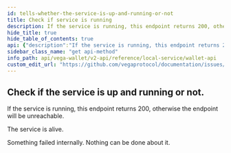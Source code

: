 ```yaml
---
id: tells-whether-the-service-is-up-and-running-or-not
title: Check if service is running
description: If the service is running, this endpoint returns 200, otherwise the endpoint will be unreachable.
hide_title: true
hide_table_of_contents: true
api: {"description":"If the service is running, this endpoint returns 200, otherwise the endpoint will be unreachable.","tags":["Wallet"],"responses":{"200":{"description":"The service is alive."},"500":{"description":"Something failed internally. Nothing can be done about it."}},"method":"get","path":"/v2/health","servers":[{"url":"http://localhost:1789/api/","description":"Local wallet"}],"info":{"title":"Wallet API","description":"The version 2 of the wallet HTTP API leverages the wallet JSON-RPC API.\n\n## Workflow\n1. Use `GET /v2/methods` to ensure the JSON-RPC API exposes all the methods your application requires.\n\n2. Use `POST /v2/requests` endpoint to submit requests to the JSON-RPC API.\n## Useful links\n- [JSON-RPC 2.0 Specification](https://www.jsonrpc.org/specification)","version":"2.0.0"},"postman":{"name":"Tells whether the service is up and running or not.","description":{"content":"If the service is running, this endpoint returns 200, otherwise the endpoint will be unreachable.","type":"text/plain"},"url":{"path":["v2","health"],"host":["{{baseUrl}}"],"query":[],"variable":[]},"method":"GET"}}
sidebar_class_name: "get api-method"
info_path: api/vega-wallet/v2-api/reference/local-service/wallet-api
custom_edit_url: "https://github.com/vegaprotocol/documentation/issues/new?labels=documentation&title=[Documentation] Requesting changes to 'Tells whether the service is up and running or not.' (tells-whether-the-service-is-up-and-running-or-not)"
---
```



## Check if the service is up and running or not.

If the service is running, this endpoint returns 200, otherwise the endpoint will be unreachable.

<div><ApiTabs><TabItem label={"200"} value={"200"}><div>

The service is alive.

</div><div></div></TabItem><TabItem label={"500"} value={"500"}><div>

Something failed internally. Nothing can be done about it.

</div><div></div></TabItem></ApiTabs></div>
